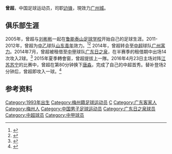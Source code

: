 {{Infobox football biography
| name = 曾超
| birth_date  = {{Birth date and age|1993|1|23|df=y}}
| birth_place = [[中国|中国]][[广东省|广东省]][[梅州市|梅州市]]
| height = {{height|m=1.70}}
| position = [[边锋|边锋]]
| currentclub = [[广州城足球俱乐部|广州城]]
| clubnumber = 14
| youthyears1= 2005–2013
| youthclubs1= [[山东鲁能泰山足球俱乐部|山东鲁能泰山]]
| youthyears2= 2014–2015
| youthclubs2= [[广州富力足球俱乐部|广州富力]]
| years1= 2011–2012 | clubs1= [[山东省男子队_(2011年)|山东青年]]      | caps1= 36 | goals1 = 0
| years2= 2014      | clubs2= → [[广东日之泉足球俱乐部|广东日之泉]] (租借) | caps2= 14 | goals2 = 2
| years3= 2015–2017     | clubs3= [[广州富力足球俱乐部|广州富力]]   | caps3= 35  | goals3 = 3
| years4= 2018–2020     | clubs4= [[梅县铁汉足球俱乐部|梅县铁汉]]   | caps4= 26  | goals4 = 0
| years5= 2020–     | clubs5= [[广州城足球俱乐部|广州城]]   | caps5= 0  | goals5 = 0
| nationalyears1=   | nationalteam1=   | nationalcaps1=  | nationalgoals1 = 
| pcupdate = 2020年7月21日
| ntupdate = 
}}
'''曾超'''{{BD|1993年|1月23日|||Zeng, Chao}}，中国足球运动员，司职[[边锋|边锋]]，現效力[[广州城足球俱乐部|广州城]]。

==俱乐部生涯==
2005年，曾超与[[刘彬彬|刘彬彬]]一起在[[鲁能泰山足球学校|鲁能泰山足球学校]]开始自己的足球生涯。2011-2012年，曾超为[[中国足球乙级联赛|中乙]]球队[[山东省男子队_(2011年)|山东青年]]效力。<ref>{{cite web|url=http://sports.sohu.com/20110516/n280595159.shtml|title=2011赛季中乙联赛完全名单之山东省男子足球队|work=搜狐|date=2011-05-16|access-date=2016-08-06|archive-date=2018-06-25|archive-url=https://web.archive.org/web/20180625075728/http://sports.sohu.com/20110516/n280595159.shtml|dead-url=no}}</ref><ref>{{cite web|url=http://sports.sohu.com/20120521/n343920209.shtml|title=2012中国足协杯中乙山东青年队完全大名单一览|work=搜狐|date=2012-05-21|access-date=2016-08-06|archive-date=2018-06-25|archive-url=https://web.archive.org/web/20180625103725/http://sports.sohu.com/20120521/n343920209.shtml|dead-url=no}}</ref> 2014年，曾超转会至[[中国足球超级联赛|中超]]球队[[广州富力足球俱乐部|广州富力]]。2014年7月，曾超被租借至[[中国足球甲级联赛|中甲]]球队[[广东日之泉足球俱乐部|广东日之泉]]，在半赛季的租借期中出场14次攻入2球。<ref>{{cite web|url=http://sports.sohu.com/20140728/n402804957.shtml|title=富力出手相助日之泉 吴伟安和90后曾超免费租借|work=搜狐|date=2014-07-28|access-date=2016-08-06|archive-date=2018-01-16|archive-url=https://web.archive.org/web/20180116135503/http://sports.sohu.com/20140728/n402804957.shtml|dead-url=no}}</ref> 2015年夏季轉會窗，曾超提拔上一隊。2016年4月23日主场对阵[[江苏苏宁足球俱乐部|江苏苏宁]]的比赛中，曾超在第80分钟换下[[唐淼_(1990年10月出生)|唐淼]]，完成了自己的中超首秀。替补登场2分钟后，曾超即攻入一球。<ref>{{cite web|url=http://sports.sohu.com/20160423/n445747644.shtml|title=小将破门若补时救主 苏宁1-1富力6轮不败|work=搜狐|date=2016-04-23|access-date=2016-08-06|archive-date=2020-09-28|archive-url=https://web.archive.org/web/20200928152308/https://sports.sohu.com/20160423/n445747644.shtml|dead-url=no}}</ref>

==参考资料==
{{Reflist}}

{{2014年中甲分类名单日之泉}}
{{2015年中超分类名单广州富力}}
{{2016年中超分类名单广州富力}}
{{2017年中超分类名单广州富力}}
{{2018年中甲分类名单梅县铁汉}}
{{2020年中超分类名单广州富力}}

{{DEFAULTSORT:Zeng, Chao}}
[[Category:1993年出生|Category:1993年出生]]
[[Category:梅州籍足球运动员|Category:梅州籍足球运动员]]
[[Category:曾姓|C]]
[[Category:广东客家人|Category:广东客家人]]
[[Category:梅州人|Category:梅州人]]
[[Category:中国男子足球运动员|Category:中国男子足球运动员]]
[[Category:广东日之泉球员|Category:广东日之泉球员]]
[[Category:中超球员|Category:中超球员]]
[[Category:中甲球员|Category:中甲球员]]